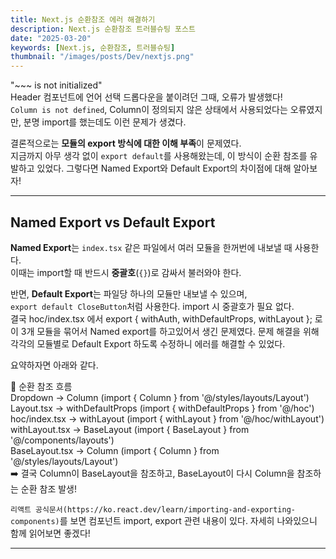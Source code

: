 ```yaml
---
title: Next.js 순환참조 에러 해결하기
description: Next.js 순환참조 트러블슈팅 포스트
date: "2025-03-20"
keywords: [Next.js, 순환참조, 트러블슈팅]
thumbnail: "/images/posts/Dev/nextjs.png"
---
```


"~~~ is not initialized"  
Header 컴포넌트에 언어 선택 드롭다운을 붙이려던 그때, 오류가 발생했다!  
`Column is not defined`, Column이 정의되지 않은 상태에서 사용되었다는 오류였지만, 분명 import를 했는데도 이런 문제가 생겼다.

결론적으로는 **모듈의 export 방식에 대한 이해 부족**이 문제였다.  
지금까지 아무 생각 없이 `export default`를 사용해왔는데, 이 방식이 순환 참조를 유발하고 있었다.
그렇다면 Named Export와 Default Export의 차이점에 대해 알아보자!

---

## Named Export vs Default Export

**Named Export**는 `index.tsx` 같은 파일에서 여러 모듈을 한꺼번에 내보낼 때 사용한다.  
이때는 import할 때 반드시 **중괄호**(`{}`)로 감싸서 불러와야 한다.

반면, **Default Export**는 파일당 하나의 모듈만 내보낼 수 있으며,  
`export default CloseButton`처럼 사용한다. import 시 중괄호가 필요 없다. <br/>
결국 hoc/index.tsx 에서 export { withAuth, withDefaultProps, withLayout }; 로 이 3개 모듈을 묶어서 Named export를 하고있어서 생긴 문제였다.
문제 해결을 위해 각각의 모듈별로 Default Export 하도록 수정하니 에러를 해결할 수 있었다. <br/>

요약하자면 아래와 같다.

📌 순환 참조 흐름 <br/>
Dropdown → Column (import { Column } from '@/styles/layouts/Layout') <br/>
Layout.tsx → withDefaultProps (import { withDefaultProps } from '@/hoc') <br/>
hoc/index.tsx → withLayout (import { withLayout } from '@/hoc/withLayout') <br/>
withLayout.tsx → BaseLayout (import { BaseLayout } from '@/components/layouts') <br/>
BaseLayout.tsx → Column (import { Column } from '@/styles/layouts/Layout') <br/>
➡️ 결국 Column이 BaseLayout을 참조하고, BaseLayout이 다시 Column을 참조하는 순환 참조 발생! <br/>


`리액트 공식문서(https://ko.react.dev/learn/importing-and-exporting-components)`를 보면 컴포넌트 import, export 관련 내용이 있다. 자세히 나와있으니 함께 읽어보면 좋겠다!

---